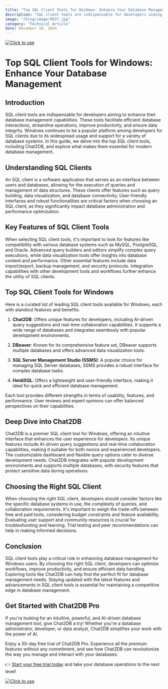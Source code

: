 ```yaml
---
title: "Top SQL Client Tools for Windows: Enhance Your Database Management"
description: "SQL client tools are indispensable for developers aiming to enhance their database management capabilities."
image: "/blog/image/9937.jpg"
category: "Technical Article"
date: December 18, 2024
---
```

[![Click to use](/image/blog/bg/chat2db1.png)](https://app.chat2db.ai/)
# Top SQL Client Tools for Windows: Enhance Your Database Management


<Authors date="December 18, 2024">
  <Author name="Jing" link="https://chat2db.ai" />
</Authors>

## Introduction

SQL client tools are indispensable for developers aiming to enhance their database management capabilities. These tools facilitate efficient database interactions, streamline operations, improve productivity, and ensure data integrity. Windows continues to be a popular platform among developers for SQL clients due to its widespread usage and support for a variety of database systems. In this guide, we delve into the top SQL client tools, including Chat2DB, and explore what makes them essential for modern database management.

## Understanding SQL Clients

An SQL client is a software application that serves as an interface between users and databases, allowing for the execution of queries and management of data structures. These clients offer features such as query building, data visualization, and database connectivity. User-friendly interfaces and robust functionalities are critical factors when choosing an SQL client, as they significantly impact database administration and performance optimization.

## Key Features of SQL Client Tools

When selecting SQL client tools, it's important to look for features like compatibility with various database systems such as MySQL, PostgreSQL, and Oracle. Advanced query builders and editors simplify complex query executions, while data visualization tools offer insights into database content and performance. Other essential features include data import/export, backup management, and security protocols. Integration capabilities with other development tools and workflows further enhance the utility of SQL clients.

## Top SQL Client Tools for Windows

Here is a curated list of leading SQL client tools available for Windows, each with standout features and benefits:

1. **Chat2DB**: Offers unique features for developers, including AI-driven query suggestions and real-time collaboration capabilities. It supports a wide range of databases and integrates seamlessly with popular development environments.

2. **DBeaver**: Known for its comprehensive feature set, DBeaver supports multiple databases and offers advanced data visualization tools.

3. **SQL Server Management Studio (SSMS)**: A popular choice for managing SQL Server databases, SSMS provides a robust interface for complex database tasks.

4. **HeidiSQL**: Offers a lightweight and user-friendly interface, making it ideal for quick and efficient database management.

Each tool provides different strengths in terms of usability, features, and performance. User reviews and expert opinions can offer balanced perspectives on their capabilities.

## Deep Dive into Chat2DB

Chat2DB is a premier SQL client tool for Windows, offering an intuitive interface that enhances the user experience for developers. Its unique features include AI-driven query suggestions and real-time collaboration capabilities, making it suitable for both novice and experienced developers. The customizable dashboard and flexible query options cater to diverse development needs. Chat2DB integrates with popular development environments and supports multiple databases, with security features that protect sensitive data during operations.

## Choosing the Right SQL Client

When choosing the right SQL client, developers should consider factors like the specific database systems in use, the complexity of queries, and collaboration requirements. It's important to weigh the trade-offs between free and paid tools, considering budget constraints and feature availability. Evaluating user support and community resources is crucial for troubleshooting and learning. Trial testing and peer recommendations can help in making informed decisions.

## Conclusion

SQL client tools play a critical role in enhancing database management for Windows users. By choosing the right SQL client, developers can optimize workflows, improve productivity, and ensure efficient data handling. Exploring tools like Chat2DB can help find the perfect fit for database management needs. Staying updated with the latest features and advancements in SQL client tools is essential for maintaining a competitive edge in database management.

## Get Started with Chat2DB Pro

If you're looking for an intuitive, powerful, and AI-driven database management tool, give Chat2DB a try! Whether you're a database administrator, developer, or data analyst, Chat2DB simplifies your work with the power of AI.

Enjoy a 30-day free trial of Chat2DB Pro. Experience all the premium features without any commitment, and see how Chat2DB can revolutionize the way you manage and interact with your databases.

👉 [Start your free trial today](https://app.chat2db.ai/) and take your database operations to the next level!

[![Click to use](/image/blog/bg/chat2db.jpg)](https://app.chat2db.ai/)